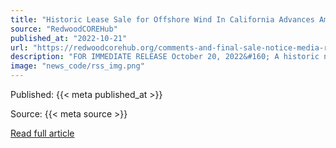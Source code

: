 ```yaml
---
title: "Historic Lease Sale for Offshore Wind In California Advances Amidst Calls for Greater Community Investments in the North Coast"
source: "RedwoodCOREHub"
published_at: "2022-10-21"
url: "https://redwoodcorehub.org/comments-and-final-sale-notice-media-release/?utm_source=rss&utm_medium=rss&utm_campaign=comments-and-final-sale-notice-media-release"
description: "FOR IMMEDIATE RELEASE October 20, 2022&#160; A historic network of Northern California Tribal Nations, local governments, community leaders and institutions, community-based organizations, environmental groups, and academics have come together to call for 50 percent local investment and protections for Tribes, the environment, and underrepresented communities. The network was convened by the Redwood Region Climate and [&#8230;]"
image: "news_code/rss_img.png"
---
```



  Published: {{< meta published_at >}}
  

  Source: {{< meta source >}}
  

  [Read full article]({{< meta url >}})
  


